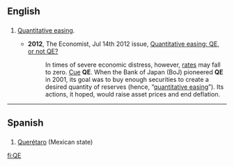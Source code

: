 {{also|q.e.|qe|që}}
==English==

==={{abbreviation-old|en}}===
{{head|en}}

# {{context|finance|lang=en}} [[quantitative easing|Quantitative easing]].
#* '''2012''', The Economist, Jul 14th 2012 issue, [http://www.economist.com/node/21558596 Quantitative easing: QE, or not QE?]
#*: In times of severe economic distress, however, [[interest rates|rates]] may fall to zero. [[cue|Cue]] '''QE'''. When the Bank of Japan (BoJ) pioneered '''QE''' in 2001, its goal was to buy enough securities to create a desired quantity of reserves (hence, “[[quantitative easing]]”). Its actions, it hoped, would raise asset prices and end deflation.

----

==Spanish==

==={{abbreviation-old|es}}===
{{head|es}}

# [[Querétaro]] (Mexican state)

[[fi:QE]]